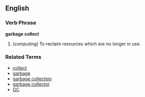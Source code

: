 ==English==

===Verb Phrase===
'''garbage collect'''

# (''computing'') To reclaim resources which are no longer in use.

===Related Terms===
*[[collect]]
*[[garbage]]
*[[garbage collection]]
*[[garbage collector]]
*[[GC]]